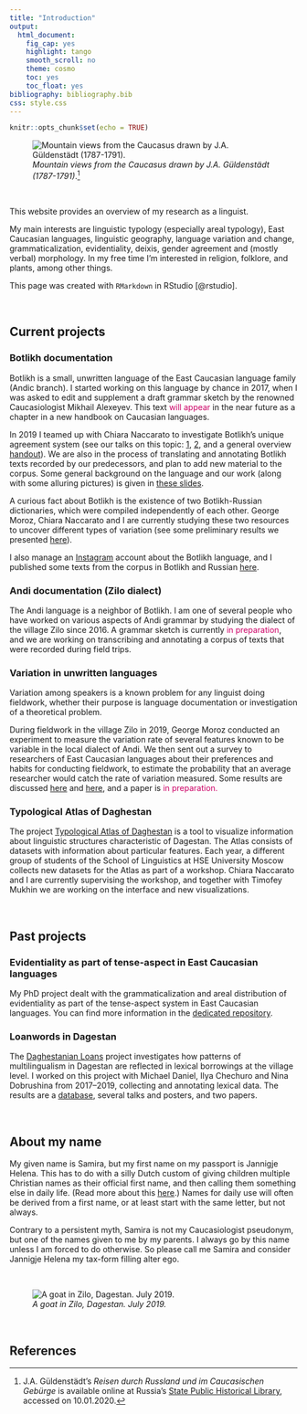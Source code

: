 ```yaml
---
title: "Introduction"
output:
  html_document:
    fig_cap: yes
    highlight: tango
    smooth_scroll: no
    theme: cosmo
    toc: yes
    toc_float: yes
bibliography: bibliography.bib
css: style.css
---
```



```r
knitr::opts_chunk$set(echo = TRUE)
```

![*Mountain views from the Caucasus drawn by J.A. Güldenstädt (1787-1791)*.[^3]](images/berg.png)

[^3]: J.A. Güldenstädt's *Reisen durch Russland und im Caucasischen Gebürge* is available online at Russia's [State Public Historical Library](http://elib.shpl.ru/ru/nodes/26689-guldenstadt-j-a-reisen-durch-russland-und-im-caucasischen-geburge-st-petersburg-1787-1791), accessed on 10.01.2020.

<br>

This website provides an overview of my research as a linguist.

My main interests are linguistic typology (especially areal typology), East Caucasian languages, linguistic geography, language variation and change, grammaticalization, evidentiality, deixis, gender agreement and (mostly verbal) morphology. In my free time I'm interested in religion, folklore, and plants, among other things.

This page was created with `RMarkdown` in RStudio [@rstudio].

<br>

## Current projects

### Botlikh documentation
Botlikh is a small, unwritten language of the East Caucasian language family (Andic branch). I started working on this language by chance in 2017, when I was asked to edit and supplement a draft grammar sketch by the renowned Caucasiologist Mikhail Alexeyev. This text <span style="color: #CC0066;">will appear</span> in the near future as a chapter in a new handbook on Caucasian languages.

In 2019 I teamed up with Chiara Naccarato to investigate Botlikh's unique agreement system (see our talks on this topic: [1](https://github.com/sverhees/2019sle_ordinals), [2](https://github.com/sverhees/2019_Animacy-origin), and a general overview [handout](https://github.com/sverhees/site/blob/master/other/Animacy_in_Botlikh.pdf)). We are also in the process of translating and annotating Botlikh texts recorded by our predecessors, and plan to add new material to the corpus. Some general background on the language and our work (along with some alluring pictures) is given in [these slides](https://github.com/sverhees/2019_labseminar_botlikh/blob/master/201910_labseminar_Botlikh(slides).pdf).

A curious fact about Botlikh is the existence of two Botlikh-Russian dictionaries, which were compiled independently of each other. George Moroz, Chiara Naccarato and I are currently studying these two resources to uncover different types of variation (see some preliminary results we presented [here](https://github.com/sverhees/2019_Botlikh_dictionaries)).

I also manage an [Instagram](https://www.instagram.com/botlikh_rasha/) account about the Botlikh language, and I published some texts from the corpus in Botlikh and Russian [here](https://sverhees.github.io/botlikh_khabar/).


### Andi documentation (Zilo dialect)
The Andi language is a neighbor of Botlikh. I am one of several people who have worked on various aspects of Andi grammar by studying the dialect of the village Zilo since 2016. A grammar sketch is currently <span style="color: #CC0066;">in preparation</span>, and we are working on transcribing and annotating a corpus of texts that were recorded during field trips.

### Variation in unwritten languages
Variation among speakers is a known problem for any linguist doing fieldwork, whether their purpose is language documentation or investigation of a theoretical problem.

During fieldwork in the village Zilo in 2019, George Moroz conducted an experiment to measure the variation rate of several features known to be variable in the local dialect of Andi. We then sent out a survey to researchers of East Caucasian languages about their preferences and habits for conducting fieldwork, to estimate the probability that an average researcher would catch the rate of variation measured. Some results are discussed [here](https://github.com/agricolamz/2019.11.26_ConLab_Zilo_variation) and [here](https://github.com/agricolamz/2020.04.24_RSUH_Zilo_variation), and a paper is <span style="color: #CC0066;">in preparation.</span>

### Typological Atlas of Daghestan
The project [Typological Atlas of Daghestan](http://lingconlab.ru/dagatlas/) is a tool to visualize information about linguistic structures characteristic of Dagestan. The Atlas consists of datasets with information about particular features. Each year, a different group of students of the School of Linguistics at HSE University Moscow collects new datasets for the Atlas as part of a workshop. Chiara Naccarato and I are currently supervising the workshop, and together with Timofey Mukhin we are working on the interface and new visualizations.

<br>

## Past projects

### Evidentiality as part of tense-aspect in East Caucasian languages
My PhD project dealt with the grammaticalization and areal distribution of evidentiality as part of the tense-aspect system in East Caucasian languages. You can find more information in the [dedicated repository](https://sverhees.github.io/dissertation_evidentiality/home.html).

### Loanwords in Dagestan
The [Daghestanian Loans](https://ilcl.hse.ru/en/projects) project investigates how patterns of multilingualism in Dagestan are reflected in lexical borrowings at the village level. I worked on this project with Michael Daniel, Ilya Chechuro and Nina Dobrushina from 2017--2019, collecting and annotating lexical data. The results are a [database](https://lingconlab.github.io/Dagloan_database/DL_database.html), several talks and posters, and two papers.

<br>

## About my name

My given name is Samira, but my first name on my passport is Jannigje Helena. This has to do with a silly Dutch custom of giving children multiple Christian names as their official first name, and then calling them something else in daily life. (Read more about this [here](https://dutchreview.com/featured/what-is-a-roepnaam-explained/).) Names for daily use will often be derived from a first name, or at least start with the same letter, but not always.

Contrary to a persistent myth, Samira is not my Caucasiologist pseudonym, but one of the names given to me by my parents. I always go by this name unless I am forced to do otherwise. So please call me Samira and consider Jannigje Helena my tax-form filling alter ego.

<br>

![*A goat in Zilo, Dagestan. July 2019.*](images/goat.png)

<br>

## References
